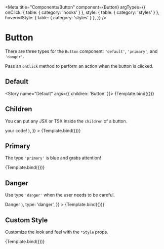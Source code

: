 

<Meta
  title="Components/Button"
  component={Button}
  argTypes={{
    onClick: { table: { category: 'hooks' } },
    style: { table: { category: 'styles' } },
    hoveredStyle: { table: { category: 'styles' } },
  }}
/>


# Button

There are three types for the `Button` component: `'default'`, `'primary'`, and `'danger'`.

Pass an `onClick` method to perform an action when the button is clicked.

## Default

<Story name="Default" args={{ children: 'Button' }}>
  {Template.bind({})}
</Story>

<ArgsTable story="Default" />

## Children

You can put any JSX or TSX inside the `children` of a button.

<Canvas>
  <Story
    name="Children"
    args={{
      children: (
        <div>
          <CheckOutlined /> your code!
        </div>
      ),
    }}
  >
    {Template.bind({})}
  </Story>
</Canvas>

## Primary

The type `'primary'` is blue and grabs attention!

<Canvas>
  <Story
    name="Primary"
    args={{
      children: 'Submit',
      type: 'primary',
    }}
  >
    {Template.bind({})}
  </Story>
</Canvas>

## Danger

Use type `'danger'` when the user needs to be careful.

<Canvas>
  <Story
    name="Danger"
    args={{
      children: (
        <div>
          <DeleteOutlined /> Danger
        </div>
      ),
      type: 'danger',
    }}
  >
    {Template.bind({})}
  </Story>
</Canvas>

## Custom Style

Customize the look and feel with the `*Style` props.

<Canvas>
  <Story
    name="Custom Style"
    args={{
      children: 'Custom Style',
      style: { border: '1px solid red' },
      hoveredStyle: { border: '1px solid blue' },
    }}
  >
    {Template.bind({})}
  </Story>
</Canvas>
